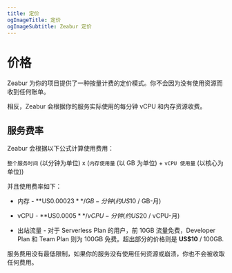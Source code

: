 ```yaml
---
title: 定价
ogImageTitle: 定价
ogImageSubtitle: Zeabur 定价
---
```


# 价格

Zeabur 为你的项目提供了一种按量计费的定价模式。你不会因为没有使用资源而收到任何账单。

相反，Zeabur 会根据你的服务实际使用的每分钟 vCPU 和内存资源收费。

## 服务费率

Zeabur 会根据以下公式计算使用费用：
  
`整个服务时间` (以分钟为单位) x (`内存使用量` (以 GB 为单位) + `vCPU 使用量` (以核心为单位))

并且使用费率如下：

- 内存 - **US$0.00023** / GB-分钟 (约 US$10 / GB-月)

- vCPU - **US$0.0005** / vCPU-分钟 (约 US$20 / vCPU-月)

- 出站流量 - 对于 Serverless Plan 的用户，前 10GB 流量免费，Developer Plan 和 Team Plan 则为 100GB 免费。超出部分的价格则是 **US$10** / 100GB.

服务费用没有最低限制，如果你的服务没有使用任何资源或崩溃，你也不会被收取任何费用。
